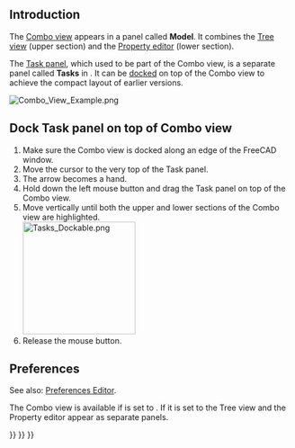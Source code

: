 <languages/>
{{TOCright}}
<translate>

== Introduction == <!--T:1-->

<!--T:21-->
The [[Combo_view|Combo view]] appears in a panel called '''Model'''. It combines the [[Tree_view|Tree view]] (upper section) and the [[Property_editor|Property editor]] (lower section).

<!--T:22-->
The [[Task_panel|Task panel]], which used to be part of the Combo view, is a separate panel called '''Tasks''' in {{VersionPlus|1.0}}. It can be [[#Dock_Task_panel_on_top_of_Combo_view|docked]] on top of the Combo view to achieve the compact layout of earlier versions.

</translate>
[[File:Combo_View_Example.png]]
<translate>
<!--T:23-->
{{Caption|The Combo view (Model tab) with docked Task panel (Tasks tab)}}

== Dock Task panel on top of Combo view == <!--T:24-->

<!--T:25-->
# Make sure the Combo view is docked along an edge of the FreeCAD window.
# Move the cursor to the very top of the Task panel.
# The arrow becomes a hand.
# Hold down the left mouse button and drag the Task panel on top of the Combo view.
# Move vertically until both the upper and lower sections of the Combo view are highlighted.<br>[[File:Tasks_Dockable.png|200px]]
# Release the mouse button.

== Preferences == <!--T:26-->

<!--T:27-->
See also: [[Preferences_Editor|Preferences Editor]].

<!--T:28-->
The Combo view is available if {{MenuCommand|Edit → Preferences... → General → General → Tree view mode}} is set to {{Value|Combined}}. If it is set to {{Value|Independent}} the Tree view and the Property editor appear as separate panels.


</translate>
{{Interface_navi{{#translation:}}}}
{{Std_Base_navi{{#translation:}}}}
{{Userdocnavi{{#translation:}}}}